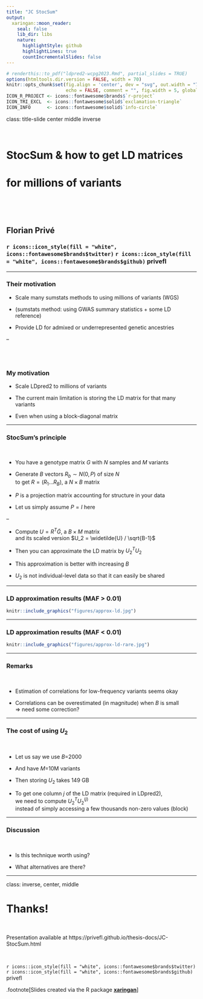 ```yaml
---
title: "JC StocSum"
output:
  xaringan::moon_reader:
    seal: false
    lib_dir: libs
    nature:
      highlightStyle: github
      highlightLines: true
      countIncrementalSlides: false
---
```


```r
# renderthis::to_pdf("ldpred2-wcpg2023.Rmd", partial_slides = TRUE)
options(htmltools.dir.version = FALSE, width = 70)
knitr::opts_chunk$set(fig.align = 'center', dev = "svg", out.width = "70%",
                      echo = FALSE, comment = "", fig.width = 5, global.par = TRUE)
ICON_R_PROJECT <- icons::fontawesome$brands$`r-project`
ICON_TRI_EXCL  <- icons::fontawesome$solid$`exclamation-triangle`
ICON_INFO      <- icons::fontawesome$solid$`info-circle`
```

class: title-slide center middle inverse

<br>

# StocSum & how to get LD matrices 
# for millions of variants

<br>

<br>

## Florian Privé
### `r icons::icon_style(fill = "white", icons::fontawesome$brands$twitter)` `r icons::icon_style(fill = "white", icons::fontawesome$brands$github)` privefl

---

### Their motivation

- Scale many sumstats methods to using millions of variants (WGS)

- (sumstats method: using GWAS summary statistics + some LD reference)

- Provide LD for admixed or underrepresented genetic ancestries

--

<br>
<br>

### My motivation

- Scale LDpred2 to millions of variants

- The current main limitation is storing the LD matrix for that many variants

- Even when using a block-diagonal matrix

---

### StocSum's principle

<br>

- You have a genotype matrix $G$ with $N$ samples and $M$ variants

- Generate $B$ vectors $R_b \sim N(0, P)$ of size $N$    
to get $R = (R_1 ... R_B)$, a $N \times B$ matrix 

- $P$ is a projection matrix accounting for structure in your data

- Let us simply assume $P = I$ here

--

- Compute $U = R^T \widetilde{G}$, a $B \times M$ matrix    
and its scaled version $U_2 = \widetilde{U} / \sqrt{B-1}$

- Then you can approximate the LD matrix by $U_2^T U_2$

- This approximation is better with increasing $B$

- $U_2$ is not individual-level data so that it can easily be shared

---

### LD approximation results (MAF > 0.01)

```r
knitr::include_graphics("figures/approx-ld.jpg")
```

---

### LD approximation results (MAF < 0.01)

```r
knitr::include_graphics("figures/approx-ld-rare.jpg")
```

---

### Remarks

<br>

- Estimation of correlations for low-frequency variants seems okay

- Correlations can be overestimated (in magnitude) when $B$ is small    
$\Longrightarrow$ need some correction?

---

### The cost of using $U_2$

<br>

- Let us say we use $B$=2000

- And have $M$=10M variants

- Then storing $U_2$ takes 149 GB

- To get one column $j$ of the LD matrix (required in LDpred2),    
we need to compute $U_2^T U_2^{(j)}$    
instead of simply accessing a few thousands non-zero values (block)

---

### Discussion

<br>

- Is this technique worth using?

- What alternatives are there?

---

class: inverse, center, middle

# Thanks!

<br>

Presentation available at https://privefl.github.io/thesis-docs/JC-StocSum.html

<br>

`r icons::icon_style(fill = "white", icons::fontawesome$brands$twitter)` `r icons::icon_style(fill = "white", icons::fontawesome$brands$github)` privefl

.footnote[Slides created via the R package [**xaringan**](https://github.com/yihui/xaringan)]
